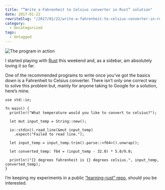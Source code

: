 ```yaml
---
title: "“Write a Fahrenheit to Celsius converter in Rust” solution"
date: 2017-01-22
rewriteSlug: "/2017/01/22/write-a-fahrenheit-to-celsius-converter-in-rust-solution/"
category:
  - Uncategorized
tags:
  - Untagged
---
```


![The program in action](https://elliotekj.com/wp-content/uploads/2017/04/demo.gif)

I started playing with [Rust](https://www.rust-lang.org/en-US/) this weekend and, as a sidebar, am absolutely loving it so far.

<!-- readmore -->

One of the recommended programs to write once you’ve got the basics down is a Fahrenheit to Celsius converter. There isn’t only one correct way to solve this problem but, mainly for anyone taking to Google for a solution, here’s mine.

```
use std::io;

fn main() {
  println!("What temperature would you like to convert to celsius?");

  let mut input_temp = String::new();

  io::stdin().read_line(&mut input_temp)
    .expect("Failed to read line.");

  let input_temp = input_temp.trim().parse::<f64>().unwrap();

  let converted_temp: f64 = (input_temp - 32.0) * 5.0/9.0;

  println!("{} degrees fahrenheit is {} degrees celsius.", input_temp, converted_temp);
}
```

I’m keeping my experiments in a public [“learning-rust” repo](https://github.com/elliotekj/learning-rust), should you be interested.
  